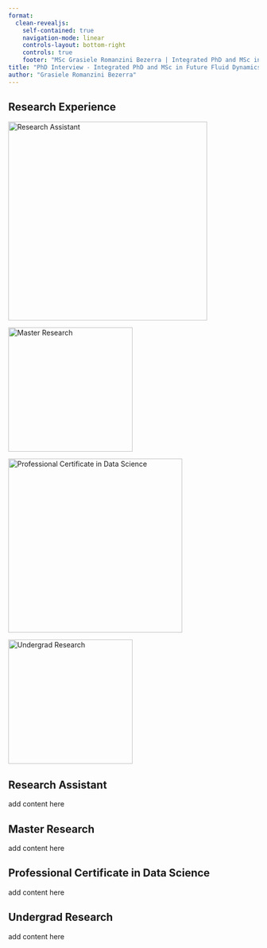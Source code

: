 ```yaml
---
format: 
  clean-revealjs:
    self-contained: true
    navigation-mode: linear
    controls-layout: bottom-right
    controls: true
    footer: "MSc Grasiele Romanzini Bezerra | Integrated PhD and MSc in Future Fluid Dynamics | [📋](#research-experience)"
title: "PhD Interview - Integrated PhD and MSc in Future Fluid Dynamics"
author: "Grasiele Romanzini Bezerra"
---
```


## Research Experience

<!--
Obs: Replace the images! You can also remove the image caption and increase the size of img.
-->

::: {layout-ncol=2}

[![Research Assistant](../assets/imgs/experience/headers/RA_header2.png){width="400"}](#research-assistant)

[![Master Research](../assets/imgs/experience/headers/MS_header.png){width="250"}](#master-student)

:::

::: {layout-ncol=2}

[![Professional Certificate in Data Science](../assets/imgs/experience/headers/DS_header2.png){width="350"}](#scientific-initiation)

[![Undergrad Research](../assets/imgs/experience/headers/IC_header.png){width="250"}](#data-science-internship)

:::

## Research Assistant

add content here

## Master Research

add content here

## Professional Certificate in Data Science

add content here

## Undergrad Research

add content here